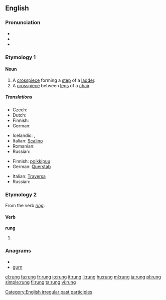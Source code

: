 {{Wikisource1911Enc|rung}}
{{also|rừng}}
==English==

===Pronunciation===
* {{IPA|/rʌŋ/}}
* {{rhymes|ʌŋ}}
* {{homophones|wrung}}

===Etymology 1===
{{etyl|ang}} {{term|hrung|lang=ang}}

====Noun====
{{en-noun}}

# A [[crosspiece]] forming a [[step]] of a [[ladder]].
# A [[crosspiece]] between [[leg]]s of a [[chair]].

=====Translations=====
{{trans-top|ladder step}}
* Czech: {{t-|cs|příčka|f}}
* Dutch: {{t+|nl|sport}}
* Finnish: {{t+|fi|puola}}
* German: {{t+|de|Sprosse|f}}
{{trans-mid}}
* Icelandic: {{t-|is|trappa|f}},  {{t|is|þrep|n}}
* Italian: [[Scalino]] {{m}}
* Romanian: {{t-|ro|treaptă}}
* Russian: {{t+|ru|ступенька|f}}
{{trans-bottom}}

{{trans-top|crosspiece between chair legs}}
* Finnish: [[poikkipuu]]
* German: [[Querstab]] {{m}}
{{trans-mid}}
* Italian: [[Traversa]] {{f}}
* Russian: {{t+|ru|перекладина|f}}
{{trans-bottom}}

===Etymology 2===
From the verb ''[[ring]]''. {{etystub}}

====Verb====
'''rung'''

# {{past participle of|[[ring]]}}

===Anagrams===
* {{alphagram|gnru}}
* [[gurn#English|gurn]]

[[Category:English irregular past participles]]

[[el:rung]]
[[fa:rung]]
[[fr:rung]]
[[io:rung]]
[[it:rung]]
[[li:rung]]
[[hu:rung]]
[[ml:rung]]
[[ja:rung]]
[[pl:rung]]
[[simple:rung]]
[[fi:rung]]
[[ta:rung]]
[[vi:rung]]